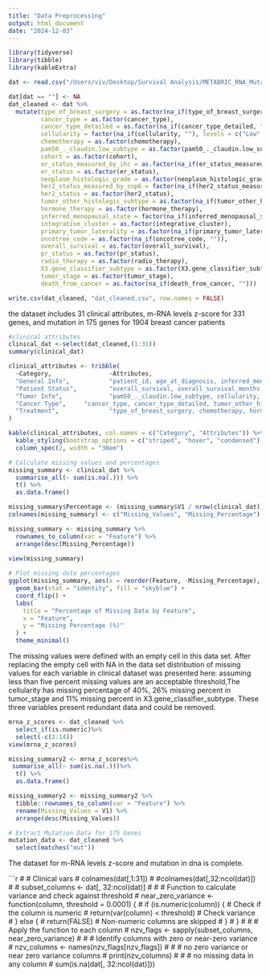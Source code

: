 ```yaml
---
title: "Data Preprocessing"
output: html_document
date: "2024-12-03"
---
```

```r
library(tidyverse)
library(tibble)
library(kableExtra)
```

```r
dat <- read.csv("/Users/viv/Desktop/Survival Analysis/METABRIC_RNA_Mutation.csv")
```


```r
dat[dat == ""] <- NA  
dat_cleaned <- dat %>% 
  mutate(type_of_breast_surgery = as.factor(na_if(type_of_breast_surgery, "")),
         cancer_type = as.factor(cancer_type), 
         cancer_type_detailed = as.factor(na_if(cancer_type_detailed, "")),
         cellularity = factor(na_if(cellularity, ""), levels = c("Low", "Medium", "High")),
         chemotherapy = as.factor(chemotherapy),
         pam50_._claudin.low_subtype = as.factor(pam50_._claudin.low_subtype),
         cohort = as.factor(cohort),
         er_status_measured_by_ihc = as.factor(na_if(er_status_measured_by_ihc, "")),
         er_status = as.factor(er_status), 
         neoplasm_histologic_grade = as.factor(neoplasm_histologic_grade),
         her2_status_measured_by_snp6 = factor(na_if(her2_status_measured_by_snp6, "UNDEF"), levels = c("LOSS", "NEUTRAL", "GAIN")),
         her2_status = as.factor(her2_status),
         tumor_other_histologic_subtype = as.factor(na_if(tumor_other_histologic_subtype, "")),
         hormone_therapy = as.factor(hormone_therapy),
         inferred_menopausal_state = factor(na_if(inferred_menopausal_state, ""), levels = c("Pre", "Post")),
         integrative_cluster = as.factor(integrative_cluster),
         primary_tumor_laterality = as.factor(na_if(primary_tumor_laterality, "")),
         oncotree_code = as.factor(na_if(oncotree_code, "")),
         overall_survival = as.factor(overall_survival),
         pr_status = as.factor(pr_status),
         radio_therapy = as.factor(radio_therapy),
         X3.gene_classifier_subtype = as.factor(X3.gene_classifier_subtype),
         tumor_stage = as.factor(tumor_stage),
         death_from_cancer = as.factor(na_if(death_from_cancer, "")))

write.csv(dat_cleaned, "dat_cleaned.csv", row.names = FALSE)
```

the dataset includes 31 clinical attributes, m-RNA levels z-score for 331 genes, and mutation in 175 genes for 1904 breast cancer patients

```r
#clinical attributes
clinical_dat <-select(dat_cleaned,(1:31))
summary(clinical_dat)
```

```r
clinical_attributes <- tribble(
  ~Category,                ~Attributes,
  "General Info",           "patient_id, age_at_diagnosis, inferred_menopausal_state, primary_tumor_laterality",
  "Patient Status",         "overall_survival, overall_survival_months, death_from_cancer",
  "Tumor Info",             "pam50_._claudin.low_subtype, cellularity, er_status, neoplasm_histologic_grade, her2_status, pr_status, X3_gene_classifier_subtype, tumor_size",
  "Cancer Type",     "cancer_type, cancer_type_detailed, tumor_other_histologic_subtype, integrative_cluster, oncotre_code",
  "Treatment",              "type_of_breast_surgery, chemotherapy, hormone_therapy, radio_therapy"
)

kable(clinical_attributes, col.names = c("Category", "Attributes")) %>%
  kable_styling(bootstrap_options = c("striped", "hover", "condensed"), full_width = F) %>%
  column_spec(2, width = "30em")
```

```r
# Calculate missing values and percentages
missing_summary <- clinical_dat %>%
  summarise_all(~ sum(is.na(.))) %>%
  t() %>%
  as.data.frame()

missing_summary$Percentage <- (missing_summary$V1 / nrow(clinical_dat)) * 100
colnames(missing_summary) <- c("Missing_Values", "Missing_Percentage")

missing_summary <- missing_summary %>%
  rownames_to_column(var = "Feature") %>%
  arrange(desc(Missing_Percentage))
          
view(missing_summary)

# Plot missing data percentages
ggplot(missing_summary, aes(x = reorder(Feature, -Missing_Percentage), y = Missing_Percentage)) +
  geom_bar(stat = "identity", fill = "skyblue") +
  coord_flip() +
  labs(
    title = "Percentage of Missing Data by Feature",
    x = "Feature",
    y = "Missing Percentage (%)"
  ) +
  theme_minimal()
```
The missing values were defined with an empty cell in this data set. After replacing the empty cell with NA in the data set distribution of missing values for each variable in clinical dataset was presented here: 
assuming less than five percent missing values are an acceptable threshold,The cellularity has missing percentage of 40%, 26% missing percent in tumor_stage and 11% missing percent in X3.gene_classifier_subtype. These three variables present redundant data and could be removed.
```r
mrna_z_scores <- dat_cleaned %>%
  select_if(is.numeric)%>%
  select(-c(2:14))
view(mrna_z_scores)

missing_summary2 <- mrna_z_scores%>%
 summarise_all(~ sum(is.na(.)))%>%
  t() %>%
  as.data.frame()

missing_summary2 <- missing_summary2 %>%
  tibble::rownames_to_column(var = "Feature") %>%
  rename(Missing_Values = V1) %>%
  arrange(desc(Missing_Values))

# Extract Mutation Data for 175 Genes
mutation_data <- dat_cleaned %>%
  select(matches("mut"))
```

The dataset for m-RNA levels z-score and mutation in dna is complete.

```r
# # Clinical vars
# colnames(dat[,1:31])
# #colnames(dat[,32:ncol(dat)])
# 
# subset_columns <- dat[, 32:ncol(dat)]
# 
# # Function to calculate variance and check against threshold
# near_zero_variance <- function(column, threshold = 0.0001) {
#   if (is.numeric(column)) { # Check if the column is numeric
#     return(var(column) < threshold) # Check variance
#   } else {
#     return(FALSE) # Non-numeric columns are skipped
#   }
# }
# 
# # Apply the function to each column
# nzv_flags <- sapply(subset_columns, near_zero_variance)
# 
# # Identify columns with zero or near-zero variance
# nzv_columns <- names(nzv_flags[nzv_flags])
# 
# # no zero variance or near zero variance columns
# print(nzv_columns)
# 
# # no missing data in any column
# sum(is.na(dat[, 32:ncol(dat)]))





